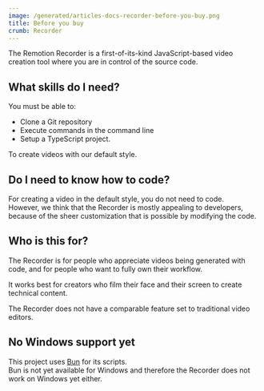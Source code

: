 ```yaml
---
image: /generated/articles-docs-recorder-before-you-buy.png
title: Before you buy
crumb: Recorder
---
```


The Remotion Recorder is a first-of-its-kind JavaScript-based video creation tool where you are in control of the source code.

## What skills do I need?

You must be able to:

- Clone a Git repository
- Execute commands in the command line
- Setup a TypeScript project.

To create videos with our default style.

## Do I need to know how to code?

For creating a video in the default style, you do not need to code.  
However, we think that the Recorder is mostly appealing to developers, because of the sheer customization that is possible by modifying the code.

## Who is this for?

The Recorder is for people who appreciate videos being generated with code, and for people who want to fully own their workflow.

It works best for creators who film their face and their screen to create technical content.

The Recorder does not have a comparable feature set to traditional video editors.

## No Windows support yet

This project uses [Bun](https://bun.sh) for its scripts.  
Bun is not yet available for Windows and therefore the Recorder does not work on Windows yet either.
